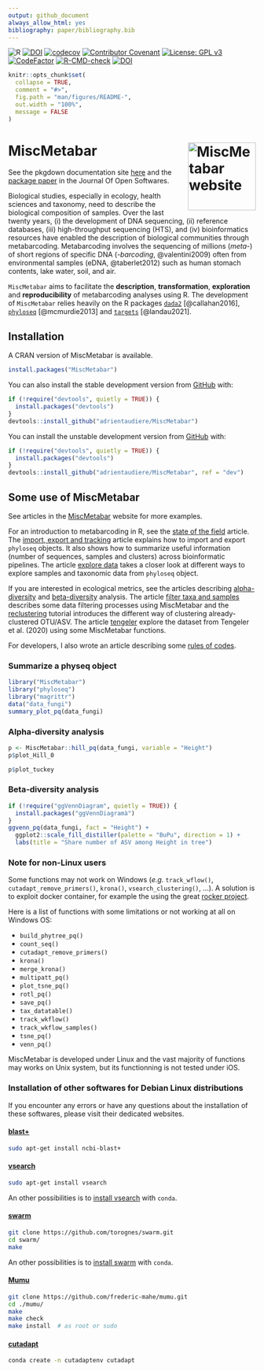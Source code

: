 ```yaml
---
output: github_document
always_allow_html: yes
bibliography: paper/bibliography.bib
---
```


![R](https://img.shields.io/badge/r-%23276DC3.svg?style=for-the-badge&logo=r&logoColor=white)
<a href="https://zenodo.org/badge/latestdoi/268765075"><img src="https://zenodo.org/badge/268765075.svg" alt="DOI"></a>
[![codecov](https://codecov.io/gh/adrientaudiere/MiscMetabar/graph/badge.svg?token=NXFRSIKYC0)](https://app.codecov.io/gh/adrientaudiere/MiscMetabar)
[![Contributor Covenant](https://img.shields.io/badge/Contributor%20Covenant-2.1-4baaaa.svg)](https://github.com/adrientaudiere/MiscMetabar/blob/master/CODE_OF_CONDUCT.md) 
[![License: GPL v3](https://img.shields.io/badge/License-GPL%20v3-blue.svg)](https://www.gnu.org/licenses/gpl-3.0)
[![CodeFactor](https://www.codefactor.io/repository/github/adrientaudiere/miscmetabar/badge/master)](https://www.codefactor.io/repository/github/adrientaudiere/miscmetabar/overview/master)
[![R-CMD-check](https://github.com/adrientaudiere/MiscMetabar/actions/workflows/R-CMD-check.yaml/badge.svg)](https://github.com/adrientaudiere/MiscMetabar/actions/workflows/R-CMD-check.yaml)
[![DOI](https://joss.theoj.org/papers/10.21105/joss.06038/status.svg)](https://doi.org/10.21105/joss.06038)

<!-- README.md is generated from README.Rmd. Please edit that file -->
<!-- devtools::build_readme() -->

```r
knitr::opts_chunk$set(
  collapse = TRUE,
  comment = "#>",
  fig.path = "man/figures/README-",
  out.width = "100%",
  message = FALSE
)
```

# MiscMetabar <a href="https://adrientaudiere.github.io/MiscMetabar/"><img src="https://adrientaudiere.github.io/MiscMetabar/reference/figures/logo.png" align="right" height="138" alt="MiscMetabar website" /></a>

See the pkgdown documentation site [here](https://adrientaudiere.github.io/MiscMetabar/) and the [package paper](https://doi.org/10.21105/joss.06038) in the Journal Of Open Softwares. 

Biological studies, especially in ecology, health sciences and taxonomy, need to describe the biological composition of samples. Over the last twenty years, (i) the development of DNA sequencing, (ii) reference databases, (iii) high-throughput sequencing (HTS), and (iv) bioinformatics resources have enabled the description of biological communities through metabarcoding. Metabarcoding involves the sequencing of millions (*meta*-) of short regions of specific DNA (*-barcoding*, @valentini2009) often from environmental samples (eDNA, @taberlet2012) such as human stomach contents, lake water, soil, and air.

`MiscMetabar` aims to facilitate the **description**, **transformation**, **exploration** and **reproducibility** of metabarcoding analyses using R. The development of `MiscMetabar` relies heavily on the R packages [`dada2`](https://benjjneb.github.io/dada2/index.html) [@callahan2016], [`phyloseq`](https://joey711.github.io/phyloseq/) [@mcmurdie2013] and [`targets`](https://books.ropensci.org/targets/) [@landau2021]. 

## Installation

A CRAN version of MiscMetabar is available.

```r
install.packages("MiscMetabar")
```


You can also install the stable development version from [GitHub](https://github.com/) with:

```r
if (!require("devtools", quietly = TRUE)) {
  install.packages("devtools")
}
devtools::install_github("adrientaudiere/MiscMetabar")
```

You can install the unstable development version from [GitHub](https://github.com/) with:

```r
if (!require("devtools", quietly = TRUE)) {
  install.packages("devtools")
}
devtools::install_github("adrientaudiere/MiscMetabar", ref = "dev")
```


## Some use of MiscMetabar

See articles in the [MiscMetabar](https://adrientaudiere.github.io/MiscMetabar/) website for more examples.

For an introduction to metabarcoding in R, see the [state of the field](https://adrientaudiere.github.io/MiscMetabar/articles/states_of_fields_in_R.html) article. The [import, export and tracking](https://adrientaudiere.github.io/MiscMetabar/articles/import_export_track.html) article explains how to import and export `phyloseq` objects. It also shows how to summarize useful information (number of sequences, samples and clusters) across bioinformatic pipelines. The article [explore data](https://adrientaudiere.github.io/MiscMetabar/articles/explore_data.html) takes a closer look at different ways to explore samples and taxonomic data from `phyloseq` object. 

 
If you are interested in ecological metrics, see the articles describing [alpha-diversity](https://adrientaudiere.github.io/MiscMetabar/articles/alpha-div.html) and [beta-diversity](https://adrientaudiere.github.io/MiscMetabar/articles/beta-div.html) analysis. 
The article [filter taxa and samples](https://adrientaudiere.github.io/MiscMetabar/articles/filter.html) describes some data filtering processes using MiscMetabar and the [reclustering](https://adrientaudiere.github.io/MiscMetabar/articles/Reclustering.html) tutorial introduces the different way of clustering already-clustered OTU/ASV. The article [tengeler](https://adrientaudiere.github.io/MiscMetabar/articles/tengeler.html) explore the dataset from Tengeler et al. (2020) using some MiscMetabar functions.

For developers, I also wrote an article describing some [rules of codes](https://adrientaudiere.github.io/MiscMetabar/articles/Rules.html). 

### Summarize a physeq object

```r
library("MiscMetabar")
library("phyloseq")
library("magrittr")
data("data_fungi")
summary_plot_pq(data_fungi)
```

### Alpha-diversity analysis

```r
p <- MiscMetabar::hill_pq(data_fungi, variable = "Height")
p$plot_Hill_0
```

```r
p$plot_tuckey
```

### Beta-diversity analysis

```r
if (!require("ggVennDiagram", quietly = TRUE)) {
  install.packages("ggVennDiagramà")
}
ggvenn_pq(data_fungi, fact = "Height") +
  ggplot2::scale_fill_distiller(palette = "BuPu", direction = 1) +
  labs(title = "Share number of ASV among Height in tree")
```

### Note for non-Linux users

Some functions may not work on Windows (*e.g.* `track_wflow()`, `cutadapt_remove_primers()`, `krona()`, `vsearch_clustering()`, ...). A solution is to exploit docker container, for example the using the great [rocker project](https://rocker-project.org/).

Here is a list of functions with some limitations or not working at all on Windows OS: 

- `build_phytree_pq()`
- `count_seq()`
- `cutadapt_remove_primers()`
- `krona()`
- `merge_krona()`
- `multipatt_pq()`
- `plot_tsne_pq()`
- `rotl_pq()`
- `save_pq()`
- `tax_datatable()`
- `track_wkflow()`
- `track_wkflow_samples()` 
- `tsne_pq()`
- `venn_pq()`

MiscMetabar is developed under Linux and the vast majority of functions may works on Unix system, but its functionning is not tested under iOS.

### Installation of other softwares for Debian Linux distributions

If you encounter any errors or have any questions about the installation of these softwares, please visit their dedicated websites. 

#### [blast+](https://blast.ncbi.nlm.nih.gov/doc/blast-help/downloadblastdata.html#downloadblastdata)

```sh
sudo apt-get install ncbi-blast+
```

#### [vsearch](https://github.com/torognes/vsearch)

```sh
sudo apt-get install vsearch
```

An other possibilities is to [install vsearch](https://bioconda.github.io/recipes/vsearch/README.html?highlight=vsearch#package-package%20&#x27;vsearch&#x27;) with `conda`.

#### [swarm](https://github.com/torognes/swarm)

```sh
git clone https://github.com/torognes/swarm.git
cd swarm/
make
```

An other possibilities is to [install swarm](https://bioconda.github.io/recipes/swarm/README.html?highlight=swarm#package-package%20&#x27;swarm&#x27;) with `conda`.

#### [Mumu](https://github.com/frederic-mahe/mumu)

```sh
git clone https://github.com/frederic-mahe/mumu.git
cd ./mumu/
make
make check
make install  # as root or sudo
```

#### [cutadapt](https://cutadapt.readthedocs.io/en/stable/)

```sh
conda create -n cutadaptenv cutadapt
```
